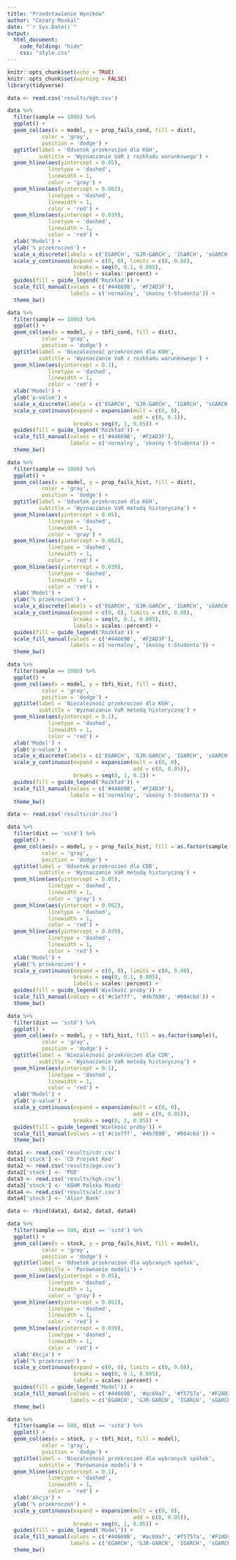 ```yaml
---
title: "Przedstawienie Wyników"
author: "Cezary Moskal"
date: "`r Sys.Date()`"
output: 
  html_document:
    code_folding: "hide"
    css: "style.css"
---
```


```r
knitr::opts_chunk$set(echo = TRUE)
knitr::opts_chunk$set(warning = FALSE)
library(tidyverse)
```


```r
data <- read.csv('results/kgh.csv')
```

```r
data %>%
  filter(sample == 1000) %>%
  ggplot() +
  geom_col(aes(x = model, y = prop_fails_cond, fill = dist),
           color = 'gray',
           position = 'dodge') +
  ggtitle(label = 'Odsetek przekroczeń dla KGH', 
          subtitle = 'Wyznaczanie VaR z rozkładu warunkowego') +
  geom_hline(aes(yintercept = 0.05),
             linetype = 'dashed',
             linewidth = 1,
             color = 'gray') +
  geom_hline(aes(yintercept = 0.062),
             linetype = 'dashed',
             linewidth = 1,
             color = 'red') +
  geom_hline(aes(yintercept = 0.039),
             linetype = 'dashed',
             linewidth = 1,
             color = 'red') +
  xlab('Model') +
  ylab('% przekroczeń') +
  scale_x_discrete(labels = c('EGARCH', 'GJR-GARCH', 'IGARCH', 'sGARCH')) +
  scale_y_continuous(expand = c(0, 0), limits = c(0, 0.08),
                     breaks = seq(0, 0.1, 0.005),
                     labels = scales::percent) +
  guides(fill = guide_legend('Rozkład')) +
  scale_fill_manual(values = c('#446698', '#F2AD3F'),
                    labels = c('normalny', 'skośny t-Studenta')) +
  theme_bw()
```

```r
data %>%
  filter(sample == 1000) %>%
  ggplot() +
  geom_col(aes(x = model, y = tbfi_cond, fill = dist),
           color = 'gray',
           position = 'dodge') +
  ggtitle(label = 'Niezależność przekroczeń dla KGH', 
          subtitle = 'Wyznaczanie VaR z rozkładu warunkowego') +
  geom_hline(aes(yintercept = 0.1),
             linetype = 'dashed',
             linewidth = 1,
             color = 'red') +
  xlab('Model') +
  ylab('p-value') +
  scale_x_discrete(labels = c('EGARCH', 'GJR-GARCH', 'IGARCH', 'sGARCH')) +
  scale_y_continuous(expand = expansion(mult = c(0, 0), 
                                        add = c(0, 0.1)),
                     breaks = seq(0, 1, 0.05)) +
  guides(fill = guide_legend('Rozkład')) +
  scale_fill_manual(values = c('#446698', '#F2AD3F'),
                    labels = c('normalny', 'skośny t-Studenta')) +
  theme_bw()
```

```r
data %>%
  filter(sample == 1000) %>%
  ggplot() +
  geom_col(aes(x = model, y = prop_fails_hist, fill = dist),
           color = 'gray',
           position = 'dodge') +
  ggtitle(label = 'Odsetek przekroczeń dla KGH', 
          subtitle = 'Wyznaczanie VaR metodą historyczną') +
  geom_hline(aes(yintercept = 0.05),
             linetype = 'dashed',
             linewidth = 1,
             color = 'gray') +
  geom_hline(aes(yintercept = 0.062),
             linetype = 'dashed',
             linewidth = 1,
             color = 'red') +
  geom_hline(aes(yintercept = 0.039),
             linetype = 'dashed',
             linewidth = 1,
             color = 'red') +
  xlab('Model') +
  ylab('% przekroczeń') +
  scale_x_discrete(labels = c('EGARCH', 'GJR-GARCH', 'IGARCH', 'sGARCH')) +
  scale_y_continuous(expand = c(0, 0), limits = c(0, 0.08),
                     breaks = seq(0, 0.1, 0.005),
                     labels = scales::percent) +
  guides(fill = guide_legend('Rozkład')) +
  scale_fill_manual(values = c('#446698', '#F2AD3F'),
                    labels = c('normalny', 'skośny t-Studenta')) +
  theme_bw()
```

```r
data %>%
  filter(sample == 1000) %>%
  ggplot() +
  geom_col(aes(x = model, y = tbfi_hist, fill = dist),
           color = 'gray',
           position = 'dodge') +
  ggtitle(label = 'Niezależność przekroczeń dla KGH', 
          subtitle = 'Wyznaczanie VaR metodą historyczną') +
  geom_hline(aes(yintercept = 0.1),
             linetype = 'dashed',
             linewidth = 1,
             color = 'red') +
  xlab('Model') +
  ylab('p-value') +
  scale_x_discrete(labels = c('EGARCH', 'GJR-GARCH', 'IGARCH', 'sGARCH')) +
  scale_y_continuous(expand = expansion(mult = c(0, 0), 
                                        add = c(0, 0.05)),
                     breaks = seq(0, 1, 0.1)) +
  guides(fill = guide_legend('Rozkład')) +
  scale_fill_manual(values = c('#446698', '#F2AD3F'),
                    labels = c('normalny', 'skośny t-Studenta')) +
  theme_bw()
```

```r
data <- read.csv('results/cdr.csv') 
```


```r
data %>%
  filter(dist == 'sstd') %>%
  ggplot() +
  geom_col(aes(x = model, y = prop_fails_hist, fill = as.factor(sample)),
           color = 'gray',
           position = 'dodge') +
  ggtitle(label = 'Odsetek przekroczeń dla CDR', 
          subtitle = 'Wyznaczanie VaR metodą historyczną') +
  geom_hline(aes(yintercept = 0.05),
             linetype = 'dashed',
             linewidth = 1,
             color = 'gray') +
  geom_hline(aes(yintercept = 0.062),
             linetype = 'dashed',
             linewidth = 1,
             color = 'red') +
  geom_hline(aes(yintercept = 0.039),
             linetype = 'dashed',
             linewidth = 1,
             color = 'red') +
  xlab('Model') +
  ylab('% przekroczeń') +
  scale_y_continuous(expand = c(0, 0), limits = c(0, 0.08),
                     breaks = seq(0, 0.1, 0.005),
                     labels = scales::percent) +
  guides(fill = guide_legend('Wielkość próby')) +
  scale_fill_manual(values = c('#c1e7ff', '#4b7898', '#004c6d')) +
  theme_bw()
```

```r
data %>%
  filter(dist == 'sstd') %>%
  ggplot() +
  geom_col(aes(x = model, y = tbfi_hist, fill = as.factor(sample)),
           color = 'gray',
           position = 'dodge') +
  ggtitle(label = 'Niezależność przekroczeń dla CDR', 
          subtitle = 'Wyznaczanie VaR metodą historyczną') +
  geom_hline(aes(yintercept = 0.1),
             linetype = 'dashed',
             linewidth = 1,
             color = 'red') +
  xlab('Model') +
  ylab('p-value') +
  scale_y_continuous(expand = expansion(mult = c(0, 0), 
                                        add = c(0, 0.05)),
                     breaks = seq(0, 1, 0.05)) +
  guides(fill = guide_legend('Wielkość próby')) +
  scale_fill_manual(values = c('#c1e7ff', '#4b7898', '#004c6d')) +
  theme_bw()
```

```r
data1 <- read.csv('results/cdr.csv')
data1['stock'] <- 'CD Projekt Red'
data2 <- read.csv('results/pge.csv')
data2['stock'] <- 'PGE'
data3 <- read.csv('results/kgh.csv')
data3['stock'] <- 'KGHM Polska Miedź'
data4 <- read.csv('results/alr.csv')
data4['stock'] <- 'Alior Bank'

data <- rbind(data1, data2, data3, data4)
```

```r
data %>%
  filter(sample == 500, dist == 'sstd') %>%
  ggplot() +
  geom_col(aes(x = stock, y = prop_fails_hist, fill = model),
           color = 'gray',
           position = 'dodge') +
  ggtitle(label = 'Odsetek przekroczeń dla wybranych spółek', 
          subtitle = 'Porównanie modeli') +
  geom_hline(aes(yintercept = 0.05),
             linetype = 'dashed',
             linewidth = 1,
             color = 'gray') +
  geom_hline(aes(yintercept = 0.062),
             linetype = 'dashed',
             linewidth = 1,
             color = 'red') +
  geom_hline(aes(yintercept = 0.039),
             linetype = 'dashed',
             linewidth = 1,
             color = 'red') +
  xlab('Akcja') +
  ylab('% przekroczeń') +
  scale_y_continuous(expand = c(0, 0), limits = c(0, 0.08),
                     breaks = seq(0, 0.1, 0.005),
                     labels = scales::percent) +
  guides(fill = guide_legend('Model')) +
  scale_fill_manual(values = c('#446698', '#ac69a7', '#f5757a', '#F2AD3F'),
                    labels = c('EGARCH', 'GJR-GARCH', 'IGARCH', 'sGARCH')) +
  theme_bw()
```

```r
data %>%
  filter(sample == 500, dist == 'sstd') %>%
  ggplot() +
  geom_col(aes(x = stock, y = tbfi_hist, fill = model),
           color = 'gray',
           position = 'dodge') +
  ggtitle(label = 'Niezależność przekroczeń dla wybranych spółek', 
          subtitle = 'Porównanie modeli') +
  geom_hline(aes(yintercept = 0.1),
             linetype = 'dashed',
             linewidth = 1,
             color = 'red') +
  xlab('Akcja') +
  ylab('% przekroczeń') +
  scale_y_continuous(expand = expansion(mult = c(0, 0), 
                                        add = c(0, 0.05)),
                     breaks = seq(0, 1, 0.05)) +
  guides(fill = guide_legend('Model')) +
  scale_fill_manual(values = c('#446698', '#ac69a7', '#f5757a', '#F2AD3F'),
                    labels = c('EGARCH', 'GJR-GARCH', 'IGARCH', 'sGARCH')) +
  theme_bw()
```

